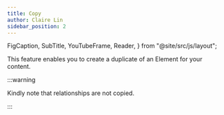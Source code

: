 ```yaml
---
title: Copy
author: Claire Lin
sidebar_position: 2
---
```


  FigCaption,
  SubTitle,
  YouTubeFrame,
  Reader,
} from "@site/src/js/layout";

<SubTitle text="Duplicate  an existing element to create a new one." />
<Reader text="User" />

This feature enables you to create a duplicate of an Element for your content.

:::warning

Kindly note that relationships are not copied.

:::
